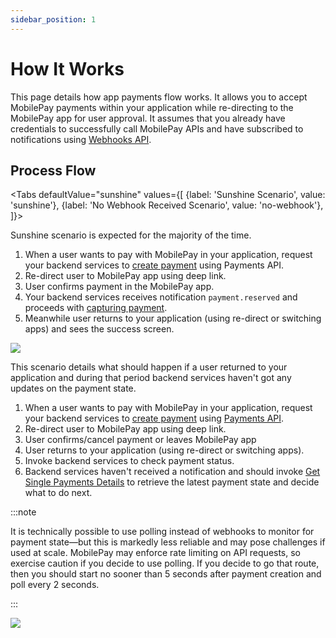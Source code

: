 ```yaml
---
sidebar_position: 1
---
```



# How It Works

This page details how app payments flow works. It allows you to accept MobilePay payments within your application while re-directing to the MobilePay app for user approval. It assumes that you already have credentials to successfully call MobilePay APIs and have subscribed to notifications using [Webhooks API](/docs/webhooks).

## Process Flow

<Tabs
defaultValue="sunshine"
values={[
{label: 'Sunshine Scenario', value: 'sunshine'},
{label: 'No Webhook Received Scenario', value: 'no-webhook'},
]}>
<TabItem value="sunshine">

Sunshine scenario is expected for the majority of the time.

1. When a user wants to pay with MobilePay in your application, request your backend services to [create payment](/docs/payments-refunds/create-payments#create-payment) using Payments API.
2. Re-direct user to MobilePay app using deep link.
3. User confirms payment in the MobilePay app.
4. Your backend services receives notification `payment.reserved` and proceeds with [capturing payment](/docs/payments-refunds/create-payments#capture-payment).
5. Meanwhile user returns to your application (using re-direct or switching apps) and sees the success screen.

![](/img/WithWebhooks.jpeg)

</TabItem>

<TabItem value="no-webhook">

This scenario details what should happen if a user returned to your application and during that period backend services haven't got any updates on the payment state.

1. When a user wants to pay with MobilePay in your application, request your backend services to [create payment](/docs/payments-refunds/create-payments#create-payment) using [Payments API](/docs/payments-refunds/create-payments).
2. Re-direct user to MobilePay app using deep link.
3. User confirms/cancel payment or leaves MobilePay app
4. User returns to your application (using re-direct or switching apps).
5. Invoke backend services to check payment status.
6. Backend services haven't received a notification and should invoke [Get Single Payments Details](/docs/payments-refunds/create-payments#get-single-payment-details) to retrieve the latest payment state and decide what to do next.

:::note

It is technically possible to use polling instead of webhooks to monitor for payment state—but this is markedly less reliable and may pose challenges if used at scale. MobilePay may enforce rate limiting on API requests, so exercise caution if you decide to use polling. If you decide to go that route, then you should start no sooner than 5 seconds after payment creation and poll every 2 seconds.

:::

![](/img/WithoutWebhooks.jpeg)

</TabItem>
</Tabs>
